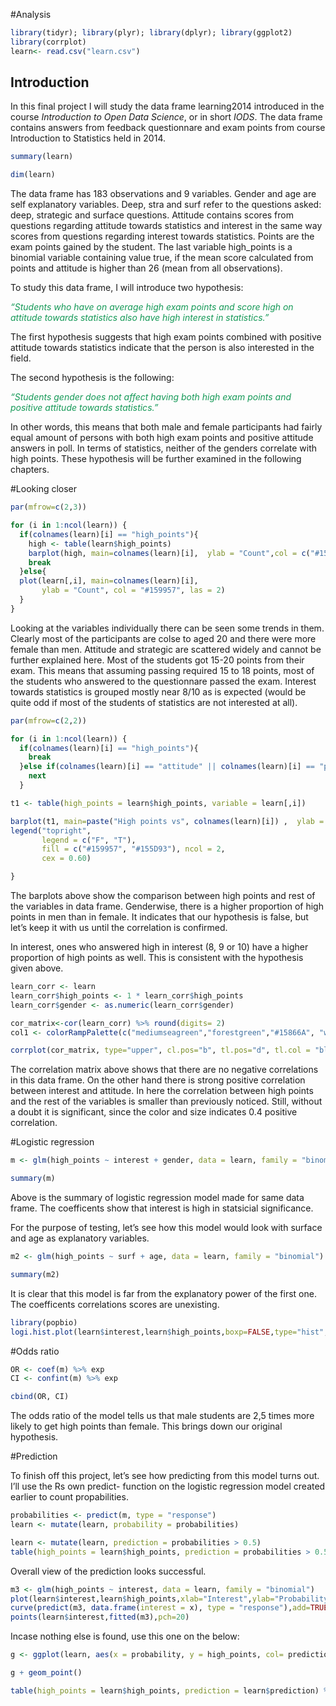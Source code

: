 #Analysis

```r
library(tidyr); library(plyr); library(dplyr); library(ggplot2)
library(corrplot)
learn<- read.csv("learn.csv")

```

## Introduction

In this final project I will study the data frame learning2014 introduced in the course *Introduction to Open Data Science*, or in short *IODS*. The data frame contains answers from feedback questionnare and exam points from course Introduction to Statistics held in 2014. 

```r
summary(learn)

dim(learn)
```

The data frame has 183 observations and 9 variables. Gender and age are self explanatory variables. Deep, stra and surf refer to the questions asked: deep, strategic and surface questions. Attitude contains scores from questions regarding attitude towards statistics and interest in the same way scores from questions regarding interest towards statistics. Points are the exam points gained by the student. The last variable high_points is a binomial variable containing value true, if the mean score calculated from points and attitude is higher than 26 (mean from all observations).

To study this data frame, I will introduce two hypothesis:

  <span style="color:#159957">*"Students who have on average high exam points and score high on attitude towards statistics also have high interest in statistics."*
  
The first hypothesis suggests that high exam points combined with positive attitude towards statistics indicate that the person is also interested in the field. 

The second hypothesis is the following:

  <span style="color:#159957">*"Students gender does not affect having both high exam points and positive attitude towards statistics."*

In other words, this means that both male and female participants had fairly equal amount of persons with both high exam points and positive attitude answers in poll. In terms of statistics, neither of the genders correlate with high points. These hypothesis will be further examined in the following chapters.


#Looking closer


```r
par(mfrow=c(2,3))

for (i in 1:ncol(learn)) {
  if(colnames(learn)[i] == "high_points"){
    high <- table(learn$high_points)
    barplot(high, main=colnames(learn)[i],  ylab = "Count",col = c("#159957"))
    break
  }else{
  plot(learn[,i], main=colnames(learn)[i],
       ylab = "Count", col = "#159957", las = 2)
  }
}

```

Looking at the variables individually there can be seen some trends in them. Clearly most of the participants are colse to aged 20 and there were more female than men. Attitude and strategic are scattered widely and cannot be further explained here. Most of the students got 15-20 points from their exam. This means that assuming passing required 15 to 18 points, most of the students who answered to the questionnare passed the exam. Interest towards statistics is grouped mostly near 8/10 as is expected (would be quite odd if most of the students of statistics are not interested at all).


```r
par(mfrow=c(2,2))

for (i in 1:ncol(learn)) {
  if(colnames(learn)[i] == "high_points"){
    break
  }else if(colnames(learn)[i] == "attitude" || colnames(learn)[i] == "points" ){
    next
  }

t1 <- table(high_points = learn$high_points, variable = learn[,i])

barplot(t1, main=paste("High points vs", colnames(learn)[i]) ,  ylab = "High Points",col = c("#159957", "#155D93"))
legend("topright", 
       legend = c("F", "T"), 
       fill = c("#159957", "#155D93"), ncol = 2,
       cex = 0.60)

}

```
 
 
The barplots above show the comparison between high points and rest of the variables in data frame. Genderwise, there is a higher proportion of high points in men than in female. It indicates that our hypothesis is false, but let's keep it with us until the correlation is confirmed. 

In interest, ones who answered high in interest (8, 9 or 10) have a higher proportion of high points as well. This is consistent with the hypothesis given above. 


```r
learn_corr <- learn
learn_corr$high_points <- 1 * learn_corr$high_points 
learn_corr$gender <- as.numeric(learn_corr$gender)

cor_matrix<-cor(learn_corr) %>% round(digits= 2)
col1 <- colorRampPalette(c("mediumseagreen","forestgreen","#15866A", "white" ,"#2166AC","#114882", "mediumblue"))

corrplot(cor_matrix, type="upper", cl.pos="b", tl.pos="d", tl.col = "black", tl.cex = 0.6, method="circle", col=col1(100))

```

The correlation matrix above shows that there are no negative correlations in this data frame. On the other hand there is strong positive correlation between interest and attitude. In here the correlation between high points and the rest of the variables is smaller than previously noticed. Still, without a doubt it is significant, since the color and size indicates 0.4 positive correlation.

#Logistic regression

```r
m <- glm(high_points ~ interest + gender, data = learn, family = "binomial")

summary(m)

```

Above is the summary of logistic regression model made for same data frame. The coefficents show that interest is high in statsicial significance. 

For the purpose of testing, let's see how this model would look with surface and age as explanatory variables.

```r
m2 <- glm(high_points ~ surf + age, data = learn, family = "binomial")

summary(m2)

```

It is clear that this model is far from the explanatory power of the first one. The coefficents correlations scores are unexisting.

```r
library(popbio)
logi.hist.plot(learn$interest,learn$high_points,boxp=FALSE,type="hist",col="forestgreen")

```

#Odds ratio

```r
OR <- coef(m) %>% exp
CI <- confint(m) %>% exp

cbind(OR, CI)

```
 
The odds ratio of the model tells us that male students are 2,5 times more likely to get high points than female. This brings down our original hypothesis.


#Prediction

To finish off this project, let's see how predicting from this model turns out.
I'll use the Rs own predict- function on the logistic regression model created earlier to count propabilities.

```r
probabilities <- predict(m, type = "response")
learn <- mutate(learn, probability = probabilities)

learn <- mutate(learn, prediction = probabilities > 0.5)
table(high_points = learn$high_points, prediction = probabilities > 0.5)


```


Overall view of the prediction looks successful. 

```r
m3 <- glm(high_points ~ interest, data = learn, family = "binomial")
plot(learn$interest,learn$high_points,xlab="Interest",ylab="Probability of high points")
curve(predict(m3, data.frame(interest = x), type = "response"),add=TRUE) 
points(learn$interest,fitted(m3),pch=20)
```



Incase nothing else is found, use this one on the below: 


```r
g <- ggplot(learn, aes(x = probability, y = high_points, col= prediction))

g + geom_point()

table(high_points = learn$high_points, prediction = learn$prediction) %>% prop.table() %>% addmargins()


```